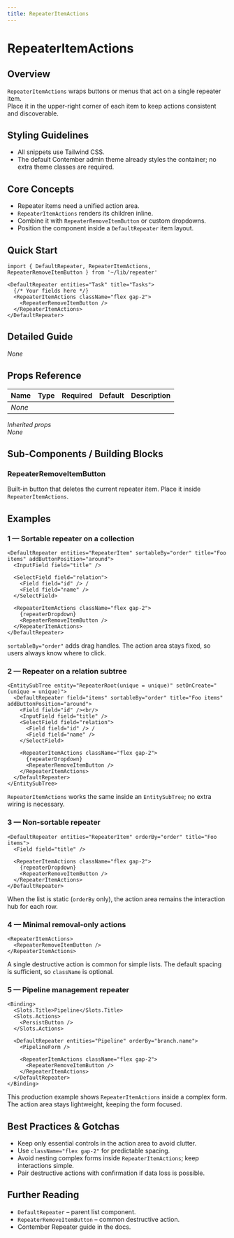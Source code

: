 ```yaml
---
title: RepeaterItemActions
---
```


<!-- Edited by human: false -->
<!-- Examples count: 13 -->
<!-- Source examples: 0 -->
<!-- Playground examples: 3 -->
<!-- External examples: 10 -->
<!-- Import examples: 6 -->

# RepeaterItemActions

## Overview
`RepeaterItemActions` wraps buttons or menus that act on a single repeater item.  
Place it in the upper-right corner of each item to keep actions consistent and discoverable.

## Styling Guidelines
* All snippets use Tailwind CSS.
* The default Contember admin theme already styles the container; no extra theme classes are required.

## Core Concepts
* Repeater items need a unified action area.
* `RepeaterItemActions` renders its children inline.
* Combine it with `RepeaterRemoveItemButton` or custom dropdowns.
* Position the component inside a `DefaultRepeater` item layout.

## Quick Start
```tsx
import { DefaultRepeater, RepeaterItemActions, RepeaterRemoveItemButton } from '~/lib/repeater'

<DefaultRepeater entities="Task" title="Tasks">
  {/* Your fields here */}
  <RepeaterItemActions className="flex gap-2">
    <RepeaterRemoveItemButton />
  </RepeaterItemActions>
</DefaultRepeater>
```

## Detailed Guide
_None_

## Props Reference
| Name | Type | Required | Default | Description |
|------|------|----------|---------|-------------|
| _None_ | | | | |

_Inherited props_  
_None_

## Sub-Components / Building Blocks

### RepeaterRemoveItemButton
Built-in button that deletes the current repeater item. Place it inside `RepeaterItemActions`.

## Examples

### 1 — Sortable repeater on a collection
```tsx
<DefaultRepeater entities="RepeaterItem" sortableBy="order" title="Foo items" addButtonPosition="around">
  <InputField field="title" />

  <SelectField field="relation">
    <Field field="id" /> /
    <Field field="name" />
  </SelectField>

  <RepeaterItemActions className="flex gap-2">
    {repeaterDropdown}
    <RepeaterRemoveItemButton />
  </RepeaterItemActions>
</DefaultRepeater>
```
`sortableBy="order"` adds drag handles. The action area stays fixed, so users always know where to click.

### 2 — Repeater on a relation subtree
```tsx
<EntitySubTree entity="RepeaterRoot(unique = unique)" setOnCreate="(unique = unique)">
  <DefaultRepeater field="items" sortableBy="order" title="Foo items" addButtonPosition="around">
    <Field field="id" /><br/>
    <InputField field="title" />
    <SelectField field="relation">
      <Field field="id" /> /
      <Field field="name" />
    </SelectField>

    <RepeaterItemActions className="flex gap-2">
      {repeaterDropdown}
      <RepeaterRemoveItemButton />
    </RepeaterItemActions>
  </DefaultRepeater>
</EntitySubTree>
```
`RepeaterItemActions` works the same inside an `EntitySubTree`; no extra wiring is necessary.

### 3 — Non-sortable repeater
```tsx
<DefaultRepeater entities="RepeaterItem" orderBy="order" title="Foo items">
  <Field field="title" />

  <RepeaterItemActions className="flex gap-2">
    {repeaterDropdown}
    <RepeaterRemoveItemButton />
  </RepeaterItemActions>
</DefaultRepeater>
```
When the list is static (`orderBy` only), the action area remains the interaction hub for each row.

### 4 — Minimal removal-only actions
```tsx
<RepeaterItemActions>
  <RepeaterRemoveItemButton />
</RepeaterItemActions>
```
A single destructive action is common for simple lists. The default spacing is sufficient, so `className` is optional.

### 5 — Pipeline management repeater
```tsx
<Binding>
  <Slots.Title>Pipeline</Slots.Title>
  <Slots.Actions>
    <PersistButton />
  </Slots.Actions>

  <DefaultRepeater entities="Pipeline" orderBy="branch.name">
    <PipelineForm />

    <RepeaterItemActions className="flex gap-2">
      <RepeaterRemoveItemButton />
    </RepeaterItemActions>
  </DefaultRepeater>
</Binding>
```
This production example shows `RepeaterItemActions` inside a complex form. The action area stays lightweight, keeping the form focused.

## Best Practices & Gotchas
* Keep only essential controls in the action area to avoid clutter.
* Use `className="flex gap-2"` for predictable spacing.
* Avoid nesting complex forms inside `RepeaterItemActions`; keep interactions simple.
* Pair destructive actions with confirmation if data loss is possible.

## Further Reading
* `DefaultRepeater` – parent list component.
* `RepeaterRemoveItemButton` – common destructive action.
* Contember Repeater guide in the docs.

<!-- End of Generated Documentation -->